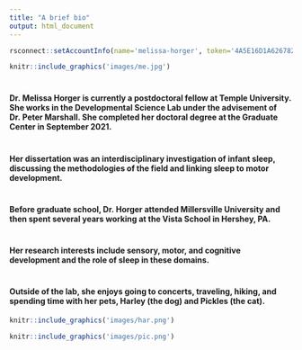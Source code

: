 ```yaml
---
title: "A brief bio"
output: html_document
---
```


```r

rsconnect::setAccountInfo(name='melissa-horger', token='4A5E16D1A626782C62D54FE84C6F9050', secret='7p13tsO3PgAwPBZ5EOJMf04jAWDSp0qEKQLP0xrL')

```



```r
knitr::include_graphics('images/me.jpg')
```


#
#
#


#### Dr. Melissa Horger is currently a postdoctoral fellow at Temple University. She works in the Developmental Science Lab under the advisement of Dr. Peter Marshall. She completed her doctoral degree at the Graduate Center in September 2021.
#
#### Her dissertation was an interdisciplinary investigation of infant sleep, discussing the methodologies of the field and linking sleep to motor development. 
#
#### Before graduate school, Dr. Horger attended Millersville University and then spent several years working at the Vista School in Hershey, PA. 

#
#

#### Her research interests include sensory, motor, and cognitive development and the role of sleep in these domains. 

#
#
#
# 
#
#

#### Outside of the lab, she enjoys going to concerts, traveling, hiking, and spending time with her pets, Harley (the dog) and Pickles (the cat). 

```r
knitr::include_graphics('images/har.png')
```

```r
knitr::include_graphics('images/pic.png')
```